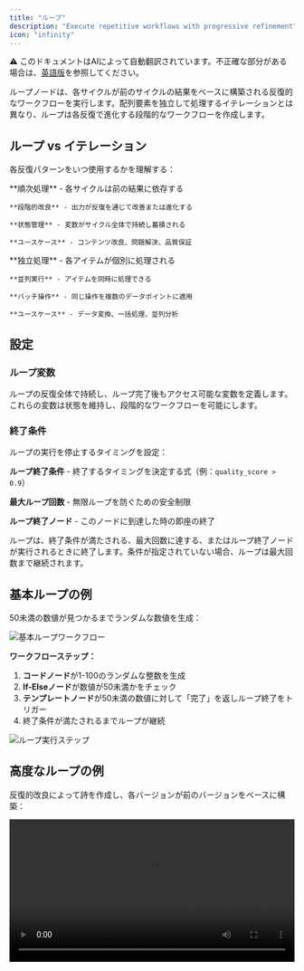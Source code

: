```yaml
---
title: "ループ"
description: "Execute repetitive workflows with progressive refinement"
icon: "infinity"
---
```


<Note> ⚠️ このドキュメントはAIによって自動翻訳されています。不正確な部分がある場合は、[英語版](/en/documentation/pages/nodes/loop)を参照してください。</Note>


ループノードは、各サイクルが前のサイクルの結果をベースに構築される反復的なワークフローを実行します。配列要素を独立して処理するイテレーションとは異なり、ループは各反復で進化する段階的なワークフローを作成します。

## ループ vs イテレーション

各反復パターンをいつ使用するかを理解する：

<Tabs>
  <Tab title="ループ">
    **順次処理** - 各サイクルは前の結果に依存する
    
    **段階的改良** - 出力が反復を通じて改善または進化する
    
    **状態管理** - 変数がサイクル全体で持続し蓄積される
    
    **ユースケース** - コンテンツ改良、問題解決、品質保証
  </Tab>
  
  <Tab title="イテレーション">
    **独立処理** - 各アイテムが個別に処理される
    
    **並列実行** - アイテムを同時に処理できる
    
    **バッチ操作** - 同じ操作を複数のデータポイントに適用
    
    **ユースケース** - データ変換、一括処理、並列分析
  </Tab>
</Tabs>

## 設定

### ループ変数

ループの反復全体で持続し、ループ完了後もアクセス可能な変数を定義します。これらの変数は状態を維持し、段階的なワークフローを可能にします。

### 終了条件

ループの実行を停止するタイミングを設定：

**ループ終了条件** - 終了するタイミングを決定する式（例：`quality_score > 0.9`）

**最大ループ回数** - 無限ループを防ぐための安全制限

**ループ終了ノード** - このノードに到達した時の即座の終了

<Info>
  ループは、終了条件が満たされる、最大回数に達する、またはループ終了ノードが実行されるときに終了します。条件が指定されていない場合、ループは最大回数まで継続されます。
</Info>

## 基本ループの例

50未満の数値が見つかるまでランダムな数値を生成：

<Frame caption="ランダム数値生成の基本ループワークフロー">
  <img src="https://assets-docs.dify.ai/2025/04/282013c48b46d3cc4ebf99323da10a31.png" alt="基本ループワークフロー" />
</Frame>

**ワークフローステップ：**
1. **コードノード**が1-100のランダムな整数を生成
2. **If-Elseノード**が数値が50未満かをチェック
3. **テンプレートノード**が50未満の数値に対して「完了」を返しループ終了をトリガー
4. 終了条件が満たされるまでループが継続

<Frame caption="ループ実行ステップと結果">
  <img src="https://assets-docs.dify.ai/2025/04/9d9fb4db7093521000ac735a26f86962.png" alt="ループ実行ステップ" />
</Frame>

## 高度なループの例

反復的改良によって詩を作成し、各バージョンが前のバージョンをベースに構築：

<video controls src="https://assets-docs.dify.ai/2025/04/7ecfc04458aa38e721baaa5f6355486c.mp4" width="100%" />

**ループ変数：**始し、各反復でインクリメントするカウンター
- `verse` - 現在の詩のバージョンを保持するテキスト変数

**ワークフローロジック：**
1. **If-Elseノード**が`num > 3`をチェックして終了タイミングを決定
2. **大規模言語モデルノード**が前のバージョンをベースに改良された詩を生成
3. **変数アサイナー**がカウンターと詩の内容を更新
4. **ループ終了ノード**が4回の改良サイクル後に終了

大規模言語モデルのプロンプトは現在の詩と反復コンテキストの両方を参照：

```text
You are a European literary figure creating poetic verses.

Current verse: {{verse}}

Refine and improve this poem based on your previous work.
```

## 一般的なユースケース

**コンテンツ改良** - 品質基準が満たされるまで、複数の大規模言語モデルレビューを通じてテキスト、コード、またはデザインを段階的に改善。

**問題解決** - 複雑な問題を反復的なステップに分割し、各サイクルが前の進捗に基づいて次の論理的な部分に取り組む。

**研究ワークフロー** - 各検索サイクルの結果に基づいて、研究クエリを反復的に検索、分析、改良。

**品質保証** - すべての基準が満たされるまで、出力を繰り返しテストし検証し、改善を実施。

## ベストプラクティス

**明確な終了条件の定義** - 無限実行を防ぐため、ループが終了のための具体的で測定可能な条件を持つことを確保。

**適切な制限の設定** - 期待される複雑さと処理要件に基づいて、適切な最大反復回数を使用。

**効果的な状態管理** - 不要なデータ蓄積を避けながら、反復間で必要な情報を維持するためにループ変数を使用。

**進捗の監視** - 特に長時間実行されるプロセスについて、ループ実行を追跡するためのログや進捗インジケーターを含める。

{/*
Contributing Section
DO NOT edit this section!
It will be automatically generated by the script.
*/}

---

[このページを編集する](https://github.com/langgenius/dify-docs/edit/main/ja-jp/documentation/pages/nodes/loop.mdx) | [問題を報告する](https://github.com/langgenius/dify-docs/issues/new?template=docs.yml)

